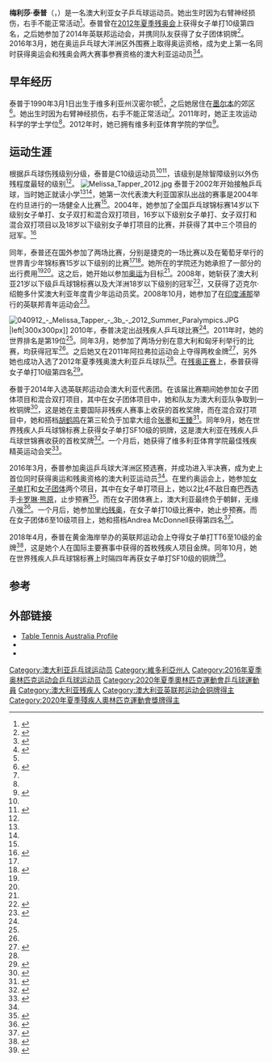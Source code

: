 {{NoteTA|G1=Sports|G2=地名}}
{{Infobox 乒乓球
| playername= 梅利莎·泰普<br/>Melissa Tapper
| image = File:XXXX15 - Melissa Tapper - 3b - 2016 Team processing.jpg
| image_size = 
| caption = 梅利莎·泰普，摄于2016年
| birth_name = 
| fullname = 
| nickname = 
| nationality = {{AUS}}
| residence =  
| birth_date =  {{birth date and age|df=yes|1990|3|1}}
| birth_place = {{AUS}}[[維多利亞州|維多利亞州]][[漢密爾頓_(維多利亞州)|漢密爾頓]]
| death_date = 
| death_place = 
| height = {{height|m=1.66}}<ref name="rio2016"/>
| weight = {{weight|kg=65}}<ref name="rio2016"/>
| hrank= 第331位（2016年7月）<ref>{{cite web|url=http://ittf.com/ittf_ranking/WR_per_name.asp?Player_ID=109272&U18=0&U21=0&Siniors=1&|title=World ranking Record for TAPPER Melissa (AUS)|work=[[国际乒乓球联合会|ITTF]]|accessdate=2016-07-27}}{{dead link|date=2018年3月 |bot=InternetArchiveBot |fix-attempted=yes }}</ref>
|medaltemplates= 
{{MedalSport |女子[[乒乓球|乒乓球]]}}
{{MedalCountry |{{AUS}}}}
{{MedalCompetition|[[残疾人奥林匹克运动会|残疾人奥林匹克运动会]]}}
{{MedalSilver | [[2020年夏季残疾人奥林匹克运动会|2020 东京]] | [[2020年夏季残疾人奥林匹克运动会乒乓球比赛|团体C9–10级]] }}
{{MedalCompetition|世界残疾人乒乓球锦标赛}}
{{MedalBronze | 2014 北京 | 单打SF10级}}
{{MedalBronze | 2018 Laško Celje | 单打SF10级}}
{{MedalCompetition|[[英联邦运动会|英联邦运动会]]}}
{{MedalGold | [[2018年英联邦运动会|2018 黄金海岸]] | [[2018年英联邦运动会乒乓球比赛|单打TT6–10级]]}}
{{MedalBronze | [[2014年英联邦运动会|2014 格拉斯哥]] | [[2014年英联邦运动会乒乓球比赛|团体]]}}
}}

'''梅利莎·泰普'''（{{lang-en|Melissa Tapper}}，{{bd|1990年|3月1日||}}）是一名澳大利亚女子乒乓球运动员。她出生时因为右臂神经损伤，右手不能正常活动<ref name=apc>{{cite web|url=https://www.paralympic.org.au/athlete/melissa-tapper/ |title=Melissa Tapper |publisher=Australian Paralympic Committee |location=Australia |year=2012 |accessdate=2012-07-13 |archiveurl=https://web.archive.org/web/20160229012002/https://www.paralympic.org.au/athlete/melissa-tapper/ |archivedate=2016-02-29 |deadurl=yes }}</ref>。泰普曾在[[2012年夏季残奥会|2012年夏季残奥会]]上获得女子单打10级第四名，之后她参加了2014年英联邦运动会，并携同队友获得了女子团体铜牌<ref>{{cite news|title=Tapper wins spot on able-bodies Glasgow team|url=http://www.standard.net.au/story/2115683/tapper-wins-spot-on-able-bodied-glasgow-team/|newspaper=The Warnambool Standard|accessdate=2016-05-01|archive-date=2016-04-12|archive-url=https://web.archive.org/web/20160412143011/http://www.standard.net.au/story/2115683/tapper-wins-spot-on-able-bodied-glasgow-team/|dead-url=no}}</ref>。2016年3月，她在奥运乒乓球大洋洲区外围赛上取得奥运资格，成为史上第一名同时获得奥运会和残奥会两大赛事参赛资格的澳大利亚运动员<ref name="smh">{{cite news|title=Aussie table tennis player Melissa Tapper makes Olympic and Paralympic history|url=http://www.smh.com.au/sport/olympics-melissa-tapper-makes-olympic-and-paralympic-history-20160329-gnt95k.html|accessdate=2016-03-30|newspaper=[[雪梨晨鋒報|Sydney Morning Herald]]|date=2016-03-29|archive-date=2016-08-15|archive-url=https://web.archive.org/web/20160815085708/http://www.smh.com.au/sport/olympics-melissa-tapper-makes-olympic-and-paralympic-history-20160329-gnt95k.html|dead-url=no}}</ref><ref name="rio2016">{{cite web|title=Melissa Tapper|url=http://rio2016.olympics.com.au/athlete/melissa-tapper|website=rio2016.olympics.com.au|publisher=[[澳洲奧林匹克委員會|Australian Olympic Committee]]|accessdate=2016-07-10|archiveurl=https://web.archive.org/web/20160727044227/http://rio2016.olympics.com.au/athlete/melissa-tapper|archivedate=2016-07-27}}</ref>。

==早年经历==
泰普于1990年3月1日出生于维多利亚州汉密尔顿<ref name=apc/>，之后她居住在[[墨尔本|墨尔本]]的郊区<ref name=hamilyon>{{cite news |url=http://www.standard.net.au/story/71135/hamilton-sporting-export-wins-paralympic-selection/ |title=Hamilton sporting export wins Paralympic selection |newspaper=The Warrnambool Standard |date=2012-04-25 |accessdate=2012-07-27 |archive-date=2014-12-01 |archive-url=https://web.archive.org/web/20141201235948/http://www.standard.net.au/story/71135/hamilton-sporting-export-wins-paralympic-selection/ |dead-url=no }}</ref>。她出生时因为右臂神经损伤，右手不能正常活动<ref name=apc/>。2011年时，她正主攻运动科学的学士学位<ref name=apc/>。2012年时，她已拥有维多利亚体育学院的学位<ref name=visport>{{cite web|url=http://www.vicsport.asn.au/News.aspx?ID=131 |title=Victorian Athletes Selected for London Olympics and Paralympics |publisher=VicSport |accessdate=2012-07-27|archiveurl=https://web.archive.org/web/20130410033804/http://vicsport.asn.au/News.aspx?ID=131 |archivedate=2013-04-10}}</ref>。

==运动生涯==
根据乒乓球伤残级别分级，泰普是C10级运动员<ref name=apc/><ref name=abc10>{{cite web |author=Paul Kennedy |url=http://www.abc.net.au/news/2012-02-10/contact-sport-friday-10-february/3824058 |title=Contact Sport Friday 10 February |publisher=ABC News (Australian Broadcasting Corporation) |date=2012-02-11 |accessdate=2012-07-27 |archive-date=2012-06-03 |archive-url=https://web.archive.org/web/20120603142226/http://www.abc.net.au/news/2012-02-10/contact-sport-friday-10-february/3824058 |dead-url=no }}</ref>，该级别是除智障级别以外伤残程度最轻的级别<ref name=hamilyon/>。
[[File:Melissa_Tapper_2012.jpg|thumb]]
泰普于2002年开始接触乒乓球，当时她正就读小学<ref name=apc/><ref name=hamilyon/>，她第一次代表澳大利亚国家队出战的赛事是2004年在约旦进行的一场健全人比赛<ref name=apc/>。2004年，她参加了全国乒乓球锦标赛14岁以下级别女子单打、女子双打和混合双打项目，16岁以下级别女子单打、女子双打和混合双打项目以及18岁以下级别女子单打项目的比赛，并获得了其中三个项目的冠军。<ref name=specobserver>{{cite news|url=http://www.spec.com.au/blog/2004/10/07/tappers-talent-again-on-display/ |title=Tapper's talent again on display |newspaper=The Spectator-Observer |date=2004-10-07 |accessdate=2012-07-27 |archiveurl=https://archive.is/20121231000808/http://www.spec.com.au/blog/2004/10/07/tappers-talent-again-on-display/ |archivedate=2012-12-31 |deadurl=yes |df= }}</ref>

同年，泰普还在国外参加了两场比赛，分别是捷克的一场比赛以及在葡萄牙举行的世界青少年锦标赛15岁以下级别的比赛<ref name=specobserver/><ref name=spec2>{{cite web|url=http://www.spec.com.au/blog/2004/05/27/tapper-attacks-world-circuit/ |title=Tapper attacks world circuit |publisher=The Spectator-Observer |date=2004-05-27 |accessdate=2012-07-27 |archiveurl=https://archive.is/20121231105700/http://www.spec.com.au/blog/2004/05/27/tapper-attacks-world-circuit/ |archivedate=2012-12-31 |deadurl=yes |df= }}</ref>。她所在的学院还为她承担了一部分的出行费用<ref name=specobserver/><ref name=spec2/>。这之后，她开始以参加[[奥运|奥运]]为目标<ref name=hamilyon/>。2008年，她斩获了澳大利亚21岁以下级乒乓球锦标赛以及大洋洲18岁以下级别的冠军<ref>{{cite web |url=http://www.vis.org.au/athletes/melissa-tapper.html |archiveurl=http://pandora.nla.gov.au/pan/34944/20110702-0000/www.vis.org.au/athletes/melissa-tapper.html |title=Melissa Tapper |publisher=Victorian Institute of Sport |archivedate=2011-07-02|accessdate=2012-07-27}}</ref>，又获得了迈克尔·绍鲍多什奖澳大利亚年度青少年运动员奖。2008年10月，她参加了在[[印度|印度]][[浦那|浦那]]举行的英联邦青年运动会<ref>{{cite web |url=https://www.clearinghouseforsport.gov.au/__data/assets/pdf_file/0007/299734/Table_Tennis_Australia_Annual_Report_2008.pdf |publisher=Table Tennis Australia |title=2008 Annual Report |accessdate=2016-05-01 |deadurl=yes |archiveurl=https://web.archive.org/web/20160330141629/https://www.clearinghouseforsport.gov.au/__data/assets/pdf_file/0007/299734/Table_Tennis_Australia_Annual_Report_2008.pdf |archivedate=2016-03-30 }}</ref>。

[[File:040912_-_Melissa_Tapper_-_3b_-_2012_Summer_Paralympics.JPG|thumb]]|left|300x300px]]
2010年，泰普决定出战残疾人乒乓球比赛<ref name=apc/>。2011年时，她的世界排名是第19位<ref name=hamilyon/>。同年3月，她参加了两场分别在意大利和匈牙利举行的比赛，均获得冠军<ref name=apc/>。之后她又在2011年阿拉弗拉运动会上夺得两枚金牌<ref name=stoked>{{cite news|accessdate=2012-07-27|title=Tapper – 'stoked' – by dual – success|newspaper=Sunday Territorian|location=Darwin, Australia|date=2011-05-15|first=Rebekka|last=Wake|page=56|url=http://docs.newsbank.com/openurl?ctx_ver=z39.88-2004&rft_id=info:sid/iw.newsbank.com:AUNB:NTPB&rft_val_format=info:ofi/fmt:kev:mtx:ctx&rft_dat=13743BFA939941F8&svc_dat=InfoWeb:aggregated5&req_dat=1053B823C33F21F9|archive-date=2016-03-04|archive-url=https://web.archive.org/web/20160304215247/http://docs.newsbank.com/openurl?ctx_ver=z39.88-2004&rft_id=info%3Asid%2Fiw.newsbank.com%3AAUNB%3ANTPB&rft_val_format=info%3Aofi%2Ffmt%3Akev%3Amtx%3Actx&rft_dat=13743BFA939941F8&svc_dat=InfoWeb%3Aaggregated5&req_dat=1053B823C33F21F9|dead-url=no}}</ref>，另外她也成功入选了2012年夏季残奥澳大利亚乒乓球队<ref name=apc/>。在[[2012年夏季残奥会乒乓球比赛|残奥正赛]]上，泰普获得女子单打10级第四名<ref>{{cite web|url=http://www.smh.com.au/olympics/countdown-to-rio-table-tennis-star-melissa-tapper-seeks-a-unique-double-20150910-gjj8t2.html|title=Countdown to Rio: Table tennis star Melissa Tapper seeks a unique double|publisher=[[雪梨晨鋒報|The Sydney Morning Herald]]|date=2015-09-13|accessdate=2017-10-06|archive-date=2017-10-07|archive-url=https://web.archive.org/web/20171007023926/http://www.smh.com.au/olympics/countdown-to-rio-table-tennis-star-melissa-tapper-seeks-a-unique-double-20150910-gjj8t2.html|dead-url=no}}</ref>。

泰普于2014年入选英联邦运动会澳大利亚代表团。在该届比赛期间她参加女子团体项目和混合双打项目，其中在女子团体项目中，她和队友为澳大利亚队争取到一枚铜牌<ref>{{cite news |url=http://www.standard.net.au/story/2445561/hamilton-export-melissa-tapper-wins-bronze-medal-at-commonwealth-games-photos-video/ |accessdate=2016-04-29 |title=Hamilton export Melissa Tapper wins bronze medal at Commonwealth Games |newspaper=The Warrnambool Standard |first=Jarrod |last=Woolley |date=2014-07-29 |archive-date=2016-06-02 |archive-url=https://web.archive.org/web/20160602190932/http://www.standard.net.au/story/2445561/hamilton-export-melissa-tapper-wins-bronze-medal-at-commonwealth-games-photos-video/ |dead-url=no }}</ref>，这是她在主要国际非残疾人赛事上收获的首枚奖牌，而在混合双打项目中，她和搭档[[胡鹤鸣|胡鹤鸣]]在第三轮负于加拿大组合[[张墨|张墨]]和[[王臻|王臻]]<ref>{{cite news |url=http://www.standard.net.au/story/2456585/mixed-doubles-defeat-ends-successful-commonwealth-games-campaign-for-tapper/ |accessdate=2016-04-29 |title=Mixed doubles defeat ends successful Commonwealth Games campaign for Tapper |newspaper=The Warrnambool Standard |first=Jarrod |last=Woolley |date=2014-08-01 |archive-date=2016-06-02 |archive-url=https://web.archive.org/web/20160602191530/http://www.standard.net.au/story/2456585/mixed-doubles-defeat-ends-successful-commonwealth-games-campaign-for-tapper/ |dead-url=no }}</ref>。同年9月，她在世界残疾人乒乓球锦标赛上获得女子单打SF10级的铜牌，这是澳大利亚在残疾人乒乓球世锦赛收获的首枚奖牌<ref>{{cite web|title=Tapper wins Australia's first ever ITTF Para-table tennis medal|url=http://www.paralympic.org.au/news/tapper-wins-australia%E2%80%99s-first-ever-ittf-para-table-tennis-medal|publisher=Australian Paralympic Committee |date=2014-09-12|accessdate=2014-09-12|archiveurl=https://web.archive.org/web/20150310201545/http://paralympic.org.au/news/tapper-wins-australia%E2%80%99s-first-ever-ittf-para-table-tennis-medal |archivedate=2015-03-10}}</ref>。一个月后，她获得了维多利亚体育学院最佳残疾精英运动会奖<ref>{{cite web |url=http://tabletennis.net.au/news/646-tapper-wins-prestigious-award |title=Tapper wins prestigious award |publisher=HWATT - Health, Wellness & Table Tennis |date=2014-10-28 |accessdate=2016-05-01 |deadurl=yes |archiveurl=https://web.archive.org/web/20160531231514/http://tabletennis.net.au/news/646-tapper-wins-prestigious-award |archivedate=2016-05-31 }}</ref>。

2016年3月，泰普参加奥运乒乓球大洋洲区预选赛，并成功进入半决赛，成为史上首位同时获得奥运和残奥资格的澳大利亚运动员<ref name="smh"/>。在里约奥运会上，她参加[[2016年夏季奧林匹克運動會乒乓球女子單打比賽|女子单打]]和[[2016年夏季奧林匹克運動會乒乓球女子團體比賽|女子团体]]两个项目，其中在女子单打项目上，她以2比4不敌日裔巴西选手[[卡罗琳·熊原|卡罗琳·熊原]]，止步预赛<ref>{{cite web|url=http://www.abc.net.au/news/2016-08-06/tapper-knocked-out-of-table-tennis-preliminaries/7697662|title=Rio 2016: Melissa Tapper creates history as Australia's first dual Olympian and Paralympian|publisher=ABC News|date=2016-08-06|accessdate=2017-10-06|archive-date=2017-07-08|archive-url=https://web.archive.org/web/20170708184413/http://www.abc.net.au/news/2016-08-06/tapper-knocked-out-of-table-tennis-preliminaries/7697662|dead-url=no}}</ref>。而在女子团体赛上，澳大利亚最终负于朝鲜，无缘八强<ref>{{cite web|url=https://www.rio2016.com/en/table-tennis-standings-tt-womens-team|title=Women's Team|work=Rio 2016|accessdate=2017-06-09|archiveurl=https://web.archive.org/web/20160922174253/https://www.rio2016.com/en/table-tennis-standings-tt-womens-team|archivedate=2016-09-22}}</ref>。一个月后，她参加[[2016年夏季帕拉林匹克運動會|里约残奥]]，在女子单打10级比赛中，她止步预赛。而在女子团体6至10级项目上，她和搭档Andrea McDonnell获得第四名<ref>{{cite web|title=Melissa Tapper|url=https://www.rio2016.com/en/paralympics/athlete/melissa-tapper-aus|website=Rio 2016|accessdate=2016-11-13|archiveurl=https://web.archive.org/web/20161203005752/https://www.rio2016.com/en/paralympics/athlete/melissa-tapper-aus|archivedate=2016-12-03}}</ref>。

2018年4月，泰普在黄金海岸举办的英联邦运动会上夺得女子单打TT6至10级的金牌<ref>{{cite web|url=https://www.paralympic.org/news/gold-coast-2018-melissa-tapper-delights-home-crowd|title=Gold Coast 2018: Melissa Tapper delights home crowd|work=IPC|date=2018-04-14|accessdate=2019-09-21|archive-date=2019-09-21|archive-url=https://web.archive.org/web/20190921110838/https://www.paralympic.org/news/gold-coast-2018-melissa-tapper-delights-home-crowd|dead-url=no}}</ref>，这是她个人在国际主要赛事中获得的首枚残疾人项目金牌。同年10月，她在世界残疾人乒乓球锦标赛上时隔四年再获女子单打SF10级的铜牌<ref>{{cite web|url=https://coast.com.au/articles/tapper-wins-bronze/|title=Tapper Wins Bronze|publisher=Coast FM|date=2018-10-22|accessdate=2019-09-21|archiveurl=https://archive.today/20190921111412/https://coast.com.au/articles/tapper-wins-bronze/|archivedate=2019-09-21|dead-url=yes}}</ref>。

==参考==
{{reflist|2}}

==外部链接==
*[http://tabletennis.org.au/High-Performance/Athletes-With-Disabilities/Athlete-Profiles/Melissa-Tapper Table Tennis Australia Profile] {{Wayback|url=http://tabletennis.org.au/High-Performance/Athletes-With-Disabilities/Athlete-Profiles/Melissa-Tapper |date=20160809130444 }}
*{{Twitter|millytapper}}
*{{Instagram|id=millytapper}}

{{DEFAULTSORT:Tapper, Melissa}}
[[Category:澳大利亚乒乓球运动员|Category:澳大利亚乒乓球运动员]]
[[Category:維多利亞州人|Category:維多利亞州人]]
[[Category:2016年夏季奥林匹克运动会乒乓球运动员|Category:2016年夏季奥林匹克运动会乒乓球运动员]]
[[Category:2020年夏季奧林匹克運動會乒乓球運動員|Category:2020年夏季奧林匹克運動會乒乓球運動員]]
[[Category:澳大利亚残疾人|Category:澳大利亚残疾人]]
[[Category:澳大利亚英联邦运动会铜牌得主|Category:澳大利亚英联邦运动会铜牌得主]]
[[Category:2020年夏季殘疾人奧林匹克運動會獎牌得主|Category:2020年夏季殘疾人奧林匹克運動會獎牌得主]]